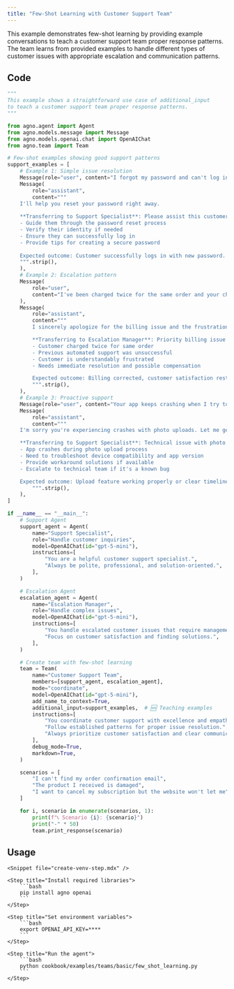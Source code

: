 ```yaml
---
title: "Few-Shot Learning with Customer Support Team"
---
```


This example demonstrates few-shot learning by providing example conversations to teach a customer support team proper response patterns. The team learns from provided examples to handle different types of customer issues with appropriate escalation and communication patterns.

## Code

```python cookbook/examples/teams/basic/few_shot_learning.py
"""
This example shows a straightforward use case of additional_input
to teach a customer support team proper response patterns.
"""

from agno.agent import Agent
from agno.models.message import Message
from agno.models.openai.chat import OpenAIChat
from agno.team import Team

# Few-shot examples showing good support patterns
support_examples = [
    # Example 1: Simple issue resolution
    Message(role="user", content="I forgot my password and can't log in"),
    Message(
        role="assistant",
        content="""
    I'll help you reset your password right away.
    
    **Transferring to Support Specialist**: Please assist this customer with password reset:
    - Guide them through the password reset process
    - Verify their identity if needed  
    - Ensure they can successfully log in
    - Provide tips for creating a secure password
    
    Expected outcome: Customer successfully logs in with new password.
    """.strip(),
    ),
    # Example 2: Escalation pattern
    Message(
        role="user",
        content="I've been charged twice for the same order and your chat bot couldn't help!",
    ),
    Message(
        role="assistant",
        content="""
        I sincerely apologize for the billing issue and the frustration with our chat system.

        **Transferring to Escalation Manager**: Priority billing issue requiring immediate attention:
        - Customer charged twice for same order
        - Previous automated support was unsuccessful
        - Customer is understandably frustrated
        - Needs immediate resolution and possible compensation

        Expected outcome: Billing corrected, customer satisfaction restored, and follow-up to prevent recurrence.
        """.strip(),
    ),
    # Example 3: Proactive support
    Message(role="user", content="Your app keeps crashing when I try to upload photos"),
    Message(
        role="assistant",
        content="""
    I'm sorry you're experiencing crashes with photo uploads. Let me get this resolved for you. 

    **Transferring to Support Specialist**: Technical issue with photo upload feature:
    - App crashes during photo upload process
    - Need to troubleshoot device compatibility and app version
    - Provide workaround solutions if available
    - Escalate to technical team if it's a known bug    

    Expected outcome: Upload feature working properly or clear timeline for fix provided.
        """.strip(),
    ),
]

if __name__ == "__main__":
    # Support Agent
    support_agent = Agent(
        name="Support Specialist",
        role="Handle customer inquiries",
        model=OpenAIChat(id="gpt-5-mini"),
        instructions=[
            "You are a helpful customer support specialist.",
            "Always be polite, professional, and solution-oriented.",
        ],
    )

    # Escalation Agent
    escalation_agent = Agent(
        name="Escalation Manager",
        role="Handle complex issues",
        model=OpenAIChat(id="gpt-5-mini"),
        instructions=[
            "You handle escalated customer issues that require management attention.",
            "Focus on customer satisfaction and finding solutions.",
        ],
    )

    # Create team with few-shot learning
    team = Team(
        name="Customer Support Team",
        members=[support_agent, escalation_agent],
        mode="coordinate",
        model=OpenAIChat(id="gpt-5-mini"),
        add_name_to_context=True,
        additional_input=support_examples,  # 🆕 Teaching examples
        instructions=[
            "You coordinate customer support with excellence and empathy.",
            "Follow established patterns for proper issue resolution.",
            "Always prioritize customer satisfaction and clear communication.",
        ],
        debug_mode=True,
        markdown=True,
    )

    scenarios = [
        "I can't find my order confirmation email",
        "The product I received is damaged",
        "I want to cancel my subscription but the website won't let me",
    ]

    for i, scenario in enumerate(scenarios, 1):
        print(f"📞 Scenario {i}: {scenario}")
        print("-" * 50)
        team.print_response(scenario)
```

## Usage

<Steps>

    <Snippet file="create-venv-step.mdx" />

    <Step title="Install required libraries">
        ```bash
        pip install agno openai
        ```
    </Step>

    <Step title="Set environment variables">
        ```bash
        export OPENAI_API_KEY=****
        ```
    </Step>

    <Step title="Run the agent">
        ```bash
        python cookbook/examples/teams/basic/few_shot_learning.py
        ```
    </Step>

</Steps>